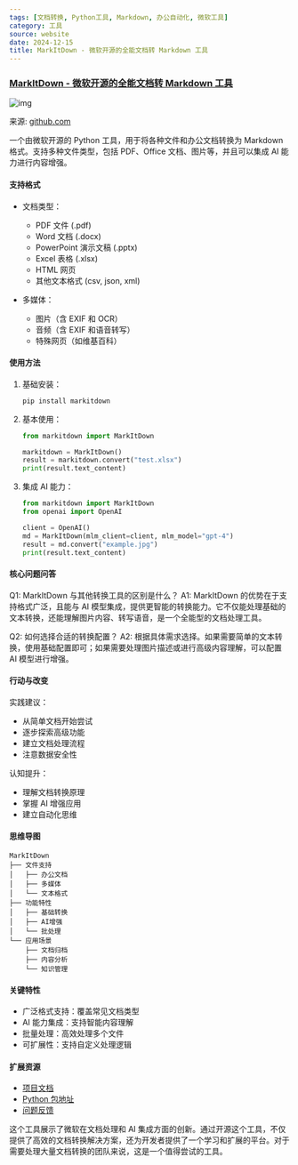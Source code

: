 ```yaml
---
tags: [文档转换, Python工具, Markdown, 办公自动化, 微软工具]
category: 工具
source: website
date: 2024-12-15
title: MarkItDown - 微软开源的全能文档转 Markdown 工具
---
```


### [MarkItDown - 微软开源的全能文档转 Markdown 工具](https://github.com/microsoft/markitdown)

![img](https://img.mengpeng.tech/i/2024/12/15/675e4d060d4dc.webp)

来源: [github.com](https://github.com/microsoft/markitdown)

一个由微软开源的 Python 工具，用于将各种文件和办公文档转换为 Markdown 格式。支持多种文件类型，包括 PDF、Office 文档、图片等，并且可以集成 AI 能力进行内容增强。

#### 支持格式
- 文档类型：
  - PDF 文件 (.pdf)
  - Word 文档 (.docx)
  - PowerPoint 演示文稿 (.pptx)
  - Excel 表格 (.xlsx)
  - HTML 网页
  - 其他文本格式 (csv, json, xml)

- 多媒体：
  - 图片（含 EXIF 和 OCR）
  - 音频（含 EXIF 和语音转写）
  - 特殊网页（如维基百科）

#### 使用方法
1. 基础安装：
   ```bash
   pip install markitdown
   ```

2. 基本使用：
   ```python
   from markitdown import MarkItDown
   
   markitdown = MarkItDown()
   result = markitdown.convert("test.xlsx")
   print(result.text_content)
   ```

3. 集成 AI 能力：
   ```python
   from markitdown import MarkItDown
   from openai import OpenAI
   
   client = OpenAI()
   md = MarkItDown(mlm_client=client, mlm_model="gpt-4")
   result = md.convert("example.jpg")
   print(result.text_content)
   ```

#### 核心问题问答
Q1: MarkItDown 与其他转换工具的区别是什么？
A1: MarkItDown 的优势在于支持格式广泛，且能与 AI 模型集成，提供更智能的转换能力。它不仅能处理基础的文本转换，还能理解图片内容、转写语音，是一个全能型的文档处理工具。

Q2: 如何选择合适的转换配置？
A2: 根据具体需求选择。如果需要简单的文本转换，使用基础配置即可；如果需要处理图片描述或进行高级内容理解，可以配置 AI 模型进行增强。

#### 行动与改变
实践建议：
- 从简单文档开始尝试
- 逐步探索高级功能
- 建立文档处理流程
- 注意数据安全性

认知提升：
- 理解文档转换原理
- 掌握 AI 增强应用
- 建立自动化思维

#### 思维导图
```
MarkItDown
├── 文件支持
│   ├── 办公文档
│   ├── 多媒体
│   └── 文本格式
├── 功能特性
│   ├── 基础转换
│   ├── AI增强
│   └── 批处理
└── 应用场景
    ├── 文档归档
    ├── 内容分析
    └── 知识管理
```

#### 关键特性
- 广泛格式支持：覆盖常见文档类型
- AI 能力集成：支持智能内容理解
- 批量处理：高效处理多个文件
- 可扩展性：支持自定义处理逻辑

#### 扩展资源
- [项目文档](https://github.com/microsoft/markitdown)
- [Python 包地址](https://pypi.org/project/markitdown)
- [问题反馈](https://github.com/microsoft/markitdown/issues)

这个工具展示了微软在文档处理和 AI 集成方面的创新。通过开源这个工具，不仅提供了高效的文档转换解决方案，还为开发者提供了一个学习和扩展的平台。对于需要处理大量文档转换的团队来说，这是一个值得尝试的工具。 